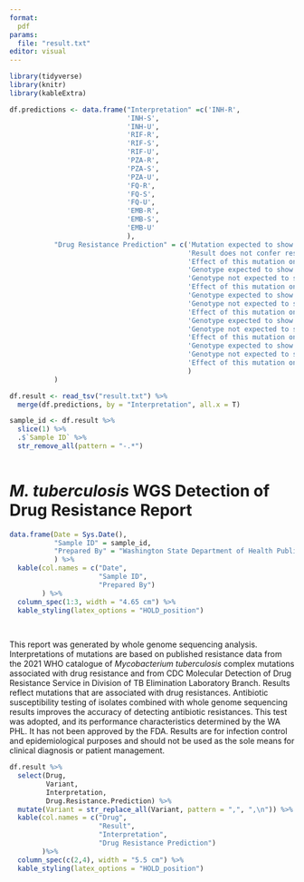 ---
format: 
  pdf
params:
  file: "result.txt"
editor: visual
---

```{r, results='hide', echo=FALSE, message=FALSE, warning=FALSE}
library(tidyverse)
library(knitr)
library(kableExtra)
```

```{r, results='hide', echo=FALSE, message=FALSE, warning=FALSE}
df.predictions <- data.frame("Interpretation" =c('INH-R',
                             'INH-S',
                             'INH-U',
                             'RIF-R',
                             'RIF-S',
                             'RIF-U',
                             'PZA-R',
                             'PZA-S',
                             'PZA-U',
                             'FQ-R',
                             'FQ-S',
                             'FQ-U',
                             'EMB-R',
                             'EMB-S',
                             'EMB-U'
                             ),
           "Drug Resistance Prediction" = c('Mutation expected to show resistance to Isoniazid.',
                                            'Result does not confer resistance to Isoniazid.',
                                            'Effect of this mutation on Isoniazid resistance is unknown.',
                                            'Genotype expected to show resistance to Rifampicin treatment.',
                                            'Genotype not expected to show resistance to Rifampicin treatment.',
                                            'Effect of this mutation on Rifampicin resistance is unknown.',
                                            'Genotype expected to show resistance to Pyrazinamide treatment.',
                                            'Genotype not expected to show resistance to Pyrazinamide treatment.',
                                            'Effect of this mutation on Pyrazinamide resisistance is unknown.',
                                            'Genotype expected to show resistance to Fluoroquinolone treatment.',
                                            'Genotype not expected to show resistance to Fluoroquinolone treatment.',
                                            'Effect of this mutation on Fluoroquinolone resistance is unknown.',
                                            'Genotype expected to show resistance to Ethambutol treatment.',
                                            'Genotype not expected to show resistance to Ethambutol treatment.',
                                            'Effect of this mutation on Ethambutol resistance is unknown.'
                                            )
           )

```

```{r, results='hide', echo=FALSE, message=FALSE, warning=FALSE}
df.result <- read_tsv("result.txt") %>%
  merge(df.predictions, by = "Interpretation", all.x = T)

sample_id <- df.result %>%
  slice(1) %>%
  .$`Sample ID` %>%
  str_remove_all(pattern = "-.*")
  
```

# *M. tuberculosis* WGS Detection of Drug Resistance Report

```{r, echo=FALSE, message=FALSE, warning=FALSE}
data.frame(Date = Sys.Date(),
           "Sample ID" = sample_id,
           "Prepared By" = "Washington State Department of Health Public Health Laboratories"
           ) %>%
  kable(col.names = c("Date",
                      "Sample ID",
                      "Prepared By")
        ) %>%
  column_spec(1:3, width = "4.65 cm") %>%
  kable_styling(latex_options = "HOLD_position")
  
  
```

This report was generated by whole genome sequencing analysis. Interpretations of mutations are based on published resistance data from the 2021 WHO catalogue of *Mycobacterium tuberculosis* complex mutations associated with drug resistance and from CDC Molecular Detection of Drug Resistance Service in Division of TB Elimination Laboratory Branch. Results reflect mutations that are associated with drug resistances. Antibiotic susceptibility testing of isolates combined with whole genome sequencing results improves the accuracy of detecting antibiotic resistances. This test was adopted, and its performance characteristics determined by the WA PHL. It has not been approved by the FDA. Results are for infection control and epidemiological purposes and should not be used as the sole means for clinical diagnosis or patient management.

```{r, echo=FALSE, message=FALSE, warning=FALSE}
df.result %>%
  select(Drug, 
         Variant, 
         Interpretation, 
         Drug.Resistance.Prediction) %>%
  mutate(Variant = str_replace_all(Variant, pattern = ",", ",\n")) %>%
  kable(col.names = c("Drug",
                      "Result",
                      "Interpretation",
                      "Drug Resistance Prediction")
        )%>%
  column_spec(c(2,4), width = "5.5 cm") %>%
  kable_styling(latex_options = "HOLD_position")
```


